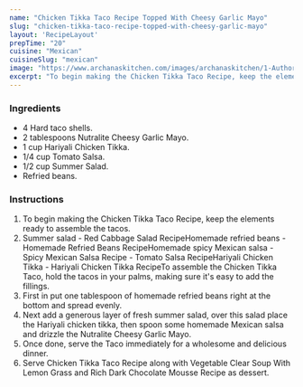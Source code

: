 ---
name: "Chicken Tikka Taco Recipe Topped With Cheesy Garlic Mayo"
slug: "chicken-tikka-taco-recipe-topped-with-cheesy-garlic-mayo"
layout: 'RecipeLayout'
prepTime: "20"
cuisine: "Mexican"
cuisineSlug: "mexican"
image: "https://www.archanaskitchen.com/images/archanaskitchen/1-Author/sneha-archanaskitchen.com/Chicken_Tikka_Taco_Recipe__1600.jpg"
excerpt: "To begin making the Chicken Tikka Taco Recipe, keep the elements ready to assemble the tacos"
---

### Ingredients

- 4 Hard taco shells.
- 2 tablespoons Nutralite Cheesy Garlic Mayo.
- 1 cup Hariyali Chicken Tikka.
- 1/4 cup Tomato Salsa.
- 1/2 cup Summer Salad.
- Refried beans.

### Instructions

1. To begin making the Chicken Tikka Taco Recipe, keep the elements ready to assemble the tacos.
1. Summer salad - Red Cabbage Salad RecipeHomemade refried beans - Homemade Refried Beans RecipeHomemade spicy Mexican salsa - Spicy Mexican Salsa Recipe - Tomato Salsa RecipeHariyali Chicken Tikka - Hariyali Chicken Tikka RecipeTo assemble the Chicken Tikka Taco, hold the tacos in your palms, making sure it's easy to add the fillings.
1. First in put one tablespoon of homemade refried beans right at the bottom and spread evenly.
1. Next add a generous layer of fresh summer salad, over this salad place the Hariyali chicken tikka, then spoon some homemade Mexican salsa and drizzle the Nutralite Cheesy Garlic Mayo.
1. Once done, serve the Taco immediately for a wholesome and delicious dinner.
1. Serve Chicken Tikka Taco Recipe along with Vegetable Clear Soup With Lemon Grass and Rich Dark Chocolate Mousse Recipe as dessert.
